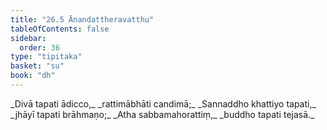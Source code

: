 ```yaml
---
title: "26.5 Ānandattheravatthu"
tableOfContents: false
sidebar:
  order: 36
type: "tipitaka"
basket: "su"
book: "dh"
---
```



<DynamicBreadcrumb />

<Division number="387" book="dh">

<Paragraph number="415" type="verses" book="dh">
_Divā tapati ādicco,_  
_rattimābhāti candimā;_  
_Sannaddho khattiyo tapati,_  
_jhāyī tapati brāhmaṇo;_  
_Atha sabbamahorattiṃ,_  
_buddho tapati tejasā._
</Paragraph>
</Division>